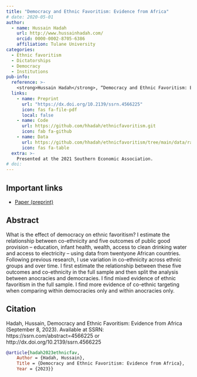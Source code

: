 ```yaml
---
title: "Democracy and Ethnic Favoritism: Evidence from Africa"
# date: 2020-05-01
author:
  - name: Hussain Hadah
    url: http://www.hussainhadah.com/
    orcid: 0000-0002-8705-6386
    affiliation: Tulane University
categories: 
  - Ethnic favoritism
  - Dictatorships
  - Democracy
  - Institutions
pub-info:
  reference: >-
    <strong>Hussain Hadah</strong>, “Democracy and Ethnic Favoritism: Evidence from Africa,” <em>Under Review</em>
  links:
    - name: Preprint
      url: "https://dx.doi.org/10.2139/ssrn.4566225"
      icon: fas fa-file-pdf
      local: false
    - name: Code
      url: https://github.com/hhadah/ethnicfavoritism.git
      icon: fab fa-github
    - name: Data
      url: https://github.com/hhadah/ethnicfavoritism/tree/main/data/raw
      icon: fas fa-table
  extra: >-
    Presented at the 2021 Southern Economic Association.
# doi: 
---
```


## Important links

- [Paper (preprint)](https://dx.doi.org/10.2139/ssrn.4566225)

## Abstract

What is the effect of democracy on ethnic favoritism? I estimate the relationship between co-ethnicity and five outcomes of public good provision – education, infant health,
wealth, access to clean drinking water and access to electricity – using data from twentyone African countries. Following previous research, I use variation in co-ethnicity across
ethnic groups and over time. I first estimate the relationship between these five outcomes and co-ethnicity in the full sample and then split the analysis between anocracies and democracies. I find mixed evidence of ethnic favoritism in the full sample. I find more evidence of co-ethnic targeting when comparing within democracies only and
within anocracies only.

## Citation

Hadah, Hussain, Democracy and Ethnic Favoritism: Evidence from Africa (September 8, 2023). Available at SSRN: https://ssrn.com/abstract=4566225 or http://dx.doi.org/10.2139/ssrn.4566225

```bibtex
@article{hadah2023ethnicfav,
    Author = {Hadah, Hussain},
    Title = {Democracy and Ethnic Favoritism: Evidence from Africa},
    Year = {2023}}
```